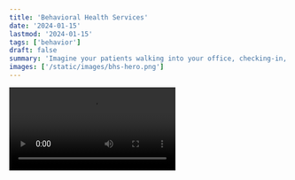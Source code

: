 ```yaml
---
title: 'Behavioral Health Services'
date: '2024-01-15'
lastmod: '2024-01-15'
tags: ['behavior']
draft: false
summary: 'Imagine your patients walking into your office, checking-in, and being handed an electronic tablet containing a few brief customized questions.'
images: ['/static/images/bhs-hero.png']
---
```


<video controls>
  <source
    src="https://drive.google.com/file/d/16qfAaSZBxBou5sH4mCBqXeRXCiPuiv9B/preview"
    type="video/mp4"
  />
</video>